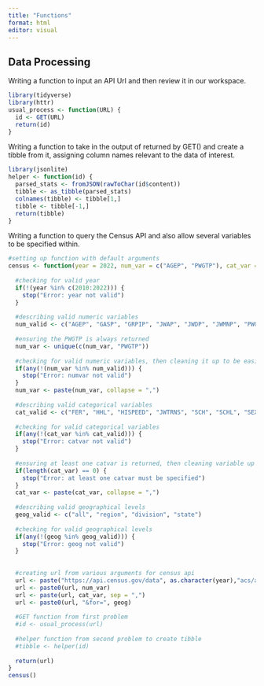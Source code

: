 ```yaml
---
title: "Functions"
format: html
editor: visual
---
```


## Data Processing
Writing a function to input an API Url and then review it in our workspace.
```r
library(tidyverse)
library(httr)
usual_process <- function(URL) {
  id <- GET(URL)
  return(id)
}
```

Writing a function to take in the output of returned by GET() and create a tibble from it, assigning column names relevant to the data of interest.
```r
library(jsonlite)
helper <- function(id) {
  parsed_stats <- fromJSON(rawToChar(id$content))
  tibble <- as_tibble(parsed_stats)
  colnames(tibble) <- tibble[1,]
  tibble <- tibble[-1,]
  return(tibble)
}
```
Writing a function to query the Census API and also allow several variables to be specified within.
```r
#setting up function with default arguments
census <- function(year = 2022, num_var = c("AGEP", "PWGTP"), cat_var = "SEX", geog = "all", spec = NULL) {
  
  #checking for valid year
  if(!(year %in% c(2010:2022))) {
    stop("Error: year not valid")
  } 
  
  #describing valid numeric variables
  num_valid <- c("AGEP", "GASP", "GRPIP", "JWAP", "JWDP", "JWMNP", "PWGTP")
  
  #ensuring the PWGTP is always returned
  num_var <- unique(c(num_var, "PWGTP"))
  
  #checking for valid numeric variables, then cleaning it up to be easily added to url
  if(any(!(num_var %in% num_valid))) {
    stop("Error: numvar not valid")
  }
  num_var <- paste(num_var, collapse = ",")
  
  #describing valid categorical variables
  cat_valid <- c("FER", "HHL", "HISPEED", "JWTRNS", "SCH", "SCHL", "SEX")
  
  #checking for valid categorical variables
  if(any(!(cat_var %in% cat_valid))) {
    stop("Error: catvar not valid")
  }
  
  #ensuring at least one catvar is returned, then cleaning variable up to be easily added to url
  if(length(cat_var) == 0) {
    stop("Error: at least one catvar must be specified")
  }
  cat_var <- paste(cat_var, collapse = ",")
  
  #describing valid geographical levels
  geog_valid <- c("all", "region", "division", "state")
  
  #checking for valid geographical levels
  if(any(!(geog %in% geog_valid))) {
    stop("Error: geog not valid")
  }
  
  
  #creating url from various arguments for census api
  url <- paste("https://api.census.gov/data", as.character(year),"acs/acs1/pums?get=", sep = "/")
  url <- paste0(url, num_var) 
  url <- paste(url, cat_var, sep = ",") 
  url <- paste0(url, "&for=", geog)
  
  #GET function from first problem
  #id <- usual_process(url)
  
  #helper function from second problem to create tibble 
  #tibble <- helper(id)
    
  return(url)
}
census()
```
